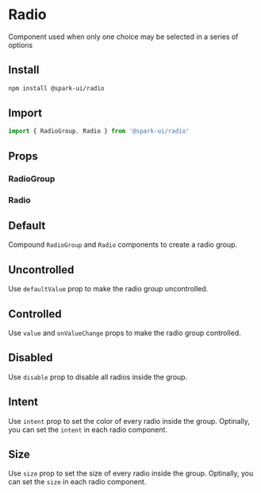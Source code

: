 


<Meta of={RadioStories} />

# Radio

Component used when only one choice may be selected in a series of options

## Install

```sh
npm install @spark-ui/radio
```

## Import

```ts
import { RadioGroup, Radio } from '@spark-ui/radio'
```

## Props

### RadioGroup

<ArgsTable of={RadioGroup} />

### Radio

<ArgsTable of={Radio} />

## Default

Compound `RadioGroup` and `Radio` components to create a radio group.

<Canvas>
  <Story of={RadioStories.Default} />
</Canvas>

## Uncontrolled

Use `defaultValue` prop to make the radio group uncontrolled.

<Canvas>
  <Story of={RadioStories.Uncontrolled} />
</Canvas>

## Controlled

Use `value` and `onValueChange` props to make the radio group controlled.

<Canvas>
  <Story of={RadioStories.Controlled} />
</Canvas>

## Disabled

Use `disable` prop to disable all radios inside the group.

<Canvas>
  <Story of={RadioStories.Disabled} />
</Canvas>

## Intent

Use `intent` prop to set the color of every radio inside the group. Optinally, you can set the `intent` in each radio component.

<Canvas>
  <Story of={RadioStories.Intent} />
</Canvas>

## Size

Use `size` prop to set the size of every radio inside the group. Optinally, you can set the `size` in each radio component.

<Canvas>
  <Story of={RadioStories.Size} />
</Canvas>
